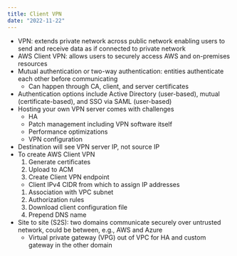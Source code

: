 ```yaml
---
title: Client VPN
date: "2022-11-22"
---
```


- VPN: extends private network across public network enabling users to send and receive data as if connected to private network
- AWS Client VPN: allows users to securely access AWS and on-premises resources
- Mutual authentication or two-way authentication: entities authenticate each other before communicating
  - Can happen through CA, client, and server certificates
- Authentication options include Active Directory (user-based), mutual (certificate-based), and SSO via SAML (user-based)
- Hosting your own VPN server comes with challenges
  - HA
  - Patch management including VPN software itself
  - Performance optimizations
  - VPN configuration
- Destination will see VPN server IP, not source IP
- To create AWS Client VPN
  1. Generate certificates
  1. Upload to ACM
  1. Create Client VPN endpoint
  - Client IPv4 CIDR from which to assign IP addresses
  1. Association with VPC subnet
  1. Authorization rules
  1. Download client configuration file
  1. Prepend DNS name
- Site to site (S2S): two domains communicate securely over untrusted network, could be between, e.g., AWS and Azure
  - Virtual private gateway (VPG) out of VPC for HA and custom gateway in the other domain
